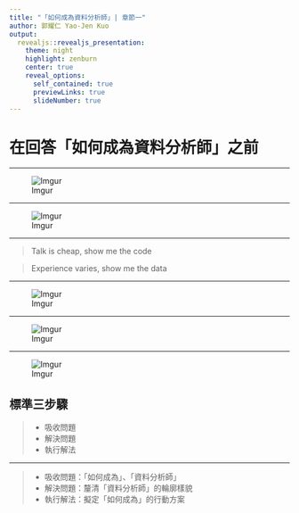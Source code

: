```yaml
---
title: "「如何成為資料分析師」| 章節一"
author: 郭耀仁 Yao-Jen Kuo
output:
  revealjs::revealjs_presentation:
    theme: night
    highlight: zenburn
    center: true
    reveal_options:
      self_contained: true
      previewLinks: true
      slideNumber: true
---
```


# 在回答「如何成為資料分析師」之前

---

![Imgur](https://i.imgur.com/NTKWXCw.jpg)

---

![Imgur](https://i.imgur.com/pDdv905.jpg)

---

> Talk is cheap, show me the code

> Experience varies, show me the data

---

![Imgur](https://i.imgur.com/6eqinwb.jpg)

---

![Imgur](https://i.imgur.com/RgZZPJT.jpg)

---

![Imgur](https://i.imgur.com/5tMrrhy.jpg)

## 標準三步驟

>- 吸收問題
>- 解決問題
>- 執行解法

---

>- 吸收問題：「如何成為」、「資料分析師」
>- 解決問題：釐清「資料分析師」的輪廓樣貌
>- 執行解法：擬定「如何成為」的行動方案